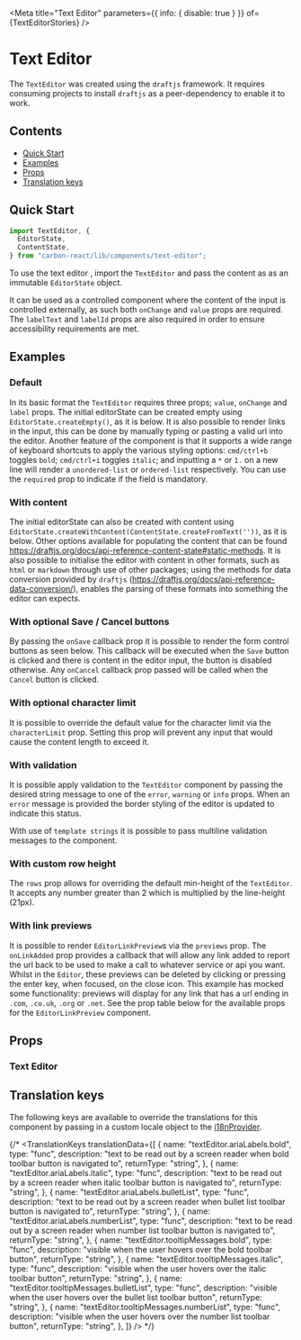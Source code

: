 

<Meta
  title="Text Editor"
  parameters={{ info: { disable: true } }}
  of={TextEditorStories}
/>

# Text Editor

The `TextEditor` was created using the `draftjs` framework. It requires consuming projects to install `draftjs` as a
peer-dependency to enable it to work.

## Contents

- [Quick Start](#quick-start)
- [Examples](#examples)
- [Props](#props)
- [Translation keys](#translation-keys)

## Quick Start

```javascript
import TextEditor, {
  EditorState,
  ContentState,
} from "carbon-react/lib/components/text-editor";
```

To use the text editor , import the `TextEditor` and pass the content as as an immutable `EditorState` object.

It can be used as a controlled component where the content of the input is controlled externally, as such both
`onChange` and `value` props are required. The `labelText` and `labelId` props are also required in order to ensure
accessibility requirements are met.

## Examples

### Default

In its basic format the `TextEditor` requires three props; `value`, `onChange` and `label` props. The initial
editorState can be created empty using `EditorState.createEmpty()`, as it is below. It is also possible to render links
in the input, this can be done by manually typing or pasting a valid url into the editor. Another feature of the
component is that it supports a wide range of keyboard shortcuts to apply the various styling options: `cmd/ctrl+b`
toggles `bold`; `cmd/ctrl+i` toggles `italic`; and inputting a `*` or `1.` on a new line will render a
`unordered-list` or `ordered-list` respectively.
You can use the `required` prop to indicate if the field is mandatory.

<Canvas name="default" of={TextEditorStories.Default} />

### With content

The initial editorState can also be created with content using
`EditorState.createWithContent(ContentState.createFromText(''))`, as it is below. Other options available for
populating the content that can be found https://draftjs.org/docs/api-reference-content-state#static-methods.
It is also possible to initialise the editor with content in other formats, such as `html` or `markdown` through use of
other packages; using the methods for data conversion provided by `draftjs`
(https://draftjs.org/docs/api-reference-data-conversion/), enables the parsing of these formats into something the
editor can expects.

<Canvas name="with content" of={TextEditorStories.WithContent} />

### With optional Save / Cancel buttons

By passing the `onSave` callback prop it is possible to render the form control buttons as seen below. This callback
will be executed when the `Save` button is clicked and there is content in the editor input, the button is disabled
otherwise. Any `onCancel` callback prop passed will be called when the `Cancel` button is clicked.

<Canvas
  name="with optional buttons"
  of={TextEditorStories.WithOptionalButtons}
/>

### With optional character limit

It is possible to override the default value for the character limit via the `characterLimit` prop. Setting this prop
will prevent any input that would cause the content length to exceed it.

<Canvas
  name="with optional character limit"
  of={TextEditorStories.WithOptionalCharacterLimit}
/>

### With validation

It is possible apply validation to the `TextEditor` component by passing the desired string message to one of the `error`,
`warning` or `info` props. When an `error` message is provided the border styling of the editor is updated to indicate
this status.

<Canvas name="with validation" of={TextEditorStories.WithValidation} />

With use of `template strings` it is possible to pass multiline validation messages to the component.

<Canvas
  name="with multiline validation"
  of={TextEditorStories.WithMultilineValidation}
/>

<Canvas name="with new validation" of={TextEditorStories.WithNewValidation} />

### With custom row height

The `rows` prop allows for overriding the default min-height of the `TextEditor`. It accepts any number greater than 2
which is multiplied by the line-height (21px).

<Canvas
  name="with custom row height"
  of={TextEditorStories.WithCustomRowHeight}
/>

### With link previews

It is possible to render `EditorLinkPreview`s via the `previews` prop. The `onLinkAdded` prop provides a callback
that will allow any link added to report the url back to be used to make a call to whatever service or api you want.
Whilst in the `Editor`, these previews can be deleted by clicking or pressing the enter key, when focused, on the close
icon. This example has mocked some functionality: previews will display for any link that has a url ending in `.com`,
`.co.uk`, `.org` or `.net`. See the prop table below for the available props for the `EditorLinkPreview` component.

<Canvas name="with link previews" of={TextEditorStories.WithLinkPreviews} />

## Props

### Text Editor

<ArgTypes of={TextEditorStories} margin noHeader />

## Translation keys

The following keys are available to override the translations for this component by passing in a custom locale object to the
[i18nProvider](https://carbon.sage.com/?path=/story/documentation-i18n--page).

{/* <TranslationKeys
translationData={[
{
name: "textEditor.ariaLabels.bold",
type: "func",
description:
"text to be read out by a screen reader when bold toolbar button is navigated to",
returnType: "string",
},
{
name: "textEditor.ariaLabels.italic",
type: "func",
description:
"text to be read out by a screen reader when italic toolbar button is navigated to",
returnType: "string",
},
{
name: "textEditor.ariaLabels.bulletList",
type: "func",
description:
"text to be read out by a screen reader when bullet list toolbar button is navigated to",
returnType: "string",
},
{
name: "textEditor.ariaLabels.numberList",
type: "func",
description:
"text to be read out by a screen reader when number list toolbar button is navigated to",
returnType: "string",
},
{
name: "textEditor.tooltipMessages.bold",
type: "func",
description: "visible when the user hovers over the bold toolbar button",
returnType: "string",
},
{
name: "textEditor.tooltipMessages.italic",
type: "func",
description:
"visible when the user hovers over the italic toolbar button",
returnType: "string",
},
{
name: "textEditor.tooltipMessages.bulletList",
type: "func",
description:
"visible when the user hovers over the bullet list toolbar button",
returnType: "string",
},
{
name: "textEditor.tooltipMessages.numberList",
type: "func",
description:
"visible when the user hovers over the number list toolbar button",
returnType: "string",
},
]}
/>
*/}